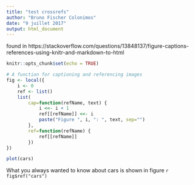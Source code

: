 ```yaml
---
title: "test crossrefs"
author: "Bruno Fischer Colonimos"
date: "9 juillet 2017"
output: html_document
---
```


found in https://stackoverflow.com/questions/13848137/figure-captions-references-using-knitr-and-markdown-to-html

```r
knitr::opts_chunk$set(echo = TRUE)
```

```r
# A function for captioning and referencing images
fig <- local({
    i <- 0
    ref <- list()
    list(
        cap=function(refName, text) {
            i <<- i + 1
            ref[[refName]] <<- i
            paste("Figure ", i, ": ", text, sep="")
        },
        ref=function(refName) {
            ref[[refName]]
        })
})
```


```r
plot(cars)
```

What you always wanted to know about cars is shown in figure `r fig$ref("cars")`


